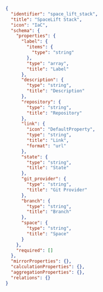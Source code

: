 ```json showLineNumbers
{
  "identifier": "space_lift_stack",
  "title": "SpaceLift Stack",
  "icon": "IaC",
  "schema": {
    "properties": {
      "label": {
        "items": {
          "type": "string"
        },
        "type": "array",
        "title": "Label"
      },
      "description": {
        "type": "string",
        "title": "Description"
      },
      "repository": {
        "type": "string",
        "title": "Repository"
      },
      "link": {
        "icon": "DefaultProperty",
        "type": "string",
        "title": "Link",
        "format": "url"
      },
      "state": {
        "type": "string",
        "title": "State"
      },
      "git_provider": {
        "type": "string",
        "title": "Git Provider"
      },
      "branch": {
        "type": "string",
        "title": "Branch"
      },
      "space": {
        "type": "string",
        "title": "Space"
      }
    },
    "required": []
  },
  "mirrorProperties": {},
  "calculationProperties": {},
  "aggregationProperties": {},
  "relations": {}
}
```
